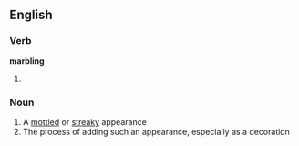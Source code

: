 ==English==

===Verb===
'''marbling'''

# {{present participle of|[[marble]]}}

===Noun===
{{en-noun|-}}

# A [[mottled]] or [[streaky]] appearance
# The process of adding such an appearance, especially as a decoration